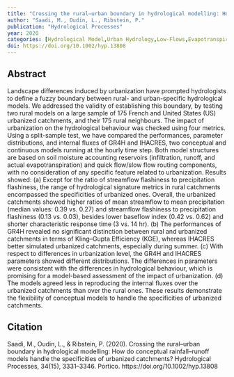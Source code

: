 ```yaml
---
title: "Crossing the rural–urban boundary in hydrological modelling: How do conceptual rainfall–runoff models handle the specificities of urbanized catchments?"
author: "Saadi, M., Oudin, L., Ribstein, P."
publication: "Hydrological Processes"
year: 2020
categories: [Hydrological Model,Urban Hydrology,Low-Flows,Evapotranspiration,Floods]
doi: https://doi.org/10.1002/hyp.13808
---
```


## Abstract

Landscape differences induced by urbanization have prompted hydrologists to define a fuzzy boundary between rural- and urban-specific hydrological models. We addressed the validity of establishing this boundary, by testing two rural models on a large sample of 175 French and United States (US) urbanized catchments, and their 175 rural neighbours. The impact of urbanization on the hydrological behaviour was checked using four metrics. Using a split-sample test, we have compared the performances, parameter distributions, and internal fluxes of GR4H and IHACRES, two conceptual and continuous models running at the hourly time step. Both model structures are based on soil moisture accounting reservoirs (infiltration, runoff, and actual evapotranspiration) and quick flow/slow flow routing components, with no consideration of any specific feature related to urbanization. Results showed: (a) Except for the ratio of streamflow flashiness to precipitation flashiness, the range of hydrological signature metrics in rural catchments encompassed the specificities of urbanized ones. Overall, the urbanized catchments showed higher ratios of mean streamflow to mean precipitation (median values: 0.39 vs. 0.27) and streamflow flashiness to precipitation flashiness (0.13 vs. 0.03), besides lower baseflow index (0.42 vs. 0.62) and shorter characteristic response time (3 vs. 14 hr). (b) The performances of GR4H revealed no significant distinction between rural and urbanized catchments in terms of Kling–Gupta Efficiency (KGE), whereas IHACRES better simulated urbanized catchments, especially during summer. (c) With respect to differences in urbanization level, the GR4H and IHACRES parameters showed different distributions. The differences in parameters were consistent with the differences in hydrological behaviour, which is promising for a model-based assessment of the impact of urbanization. (d) The models agreed less in reproducing the internal fluxes over the urbanized catchments than over the rural ones. These results demonstrate the flexibility of conceptual models to handle the specificities of urbanized catchments.

## Citation

Saadi, M., Oudin, L., & Ribstein, P. (2020). Crossing the rural–urban boundary in hydrological modelling: How do conceptual rainfall–runoff models handle the specificities of urbanized catchments? Hydrological Processes, 34(15), 3331–3346. Portico. https://doi.org/10.1002/hyp.13808
